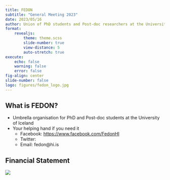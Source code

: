 ```yaml
---
title: FEDON
subtitle: "General Meeting 2023"
date: 2023/05/16
author: Union of PhD students and Post-doc researchers at the University of Iceland
format: 
    revealjs:
        theme: theme.scss
        slide-number: true
        view-distance: 5
        auto-stretch: true
execute:
    echo: false
    warning: false
    error: false
fig-align: center
slide-number: false
logo: figures/fedon_logo.jpg
---
```


## What is FEDON?

* Umbrella organisation for PhD and Post-doc students at the University of Iceland
* Your helping hand if you need it
    - Facebook: [https://www.facebook.com/FedonHI](https://www.facebook.com/FedonHI)
    - Twitter: [](https://twitter.com/FedonHI)
    - Email: fedon@hi.is

## Financial Statement

![](figures/finstatement.png)